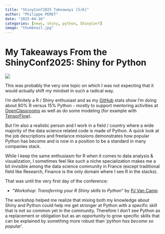 ```yaml
---
title: "ShinyConf2025 Takeaways [5/6]"
author: "Philippe PERET"
date: "2025-04-16"
categories: [news, shiny, python, ShinyConf]
image: "thumbnail.jpg"
---
```


# My Takeaways From the ShinyConf2025: Shiny for Python

![](thumbnail.jpg)

This was probably the very one topic on which I was not expecting that it would actually shift my mindset in such a radical way.

I'm definitely a R / Shiny enthusiast and as my [GitHub](https://github.com/thekangaroofactory) stats show I'm doing about 80% R versus 15% Python - mostly to support mentoring activities at [OpenClassrooms](https://openclassrooms.com) as well as do some modeling (for example with [TensorFlow](https://www.tensorflow.org)).

But I'm also a realistic person and I work in a field / country where a wide majority of the data science related code is made of Python. A quick look at the job descriptions and freelance missions demonstrates how popular Python has become and is now in a position to be a standard in many companies stack.

While I keep the same enthusiasm for R when it comes to data analysis & visualization, I sometimes feel like such a niche specialization makes me a bit invisible among the data science community in France (except traditional field like Research, Finance is the only domain where I see R in the stacks).

That was until the very first day of the conference:

-   "*Workshop: Transferring your R Shiny skills to Python*" by [PJ Van Camp](https://www.linkedin.com/in/pjvancamp/)

The workshop helped me realize that mixing both my knowledge about Shiny and Python could help me get stronger at Python with a specific skill that is not so common yet in the community. Therefore I don't see Python as a replacement or obligation but as an opportunity to grow specific skills that can be explained by something more robust than '*python has become so popular*'.
